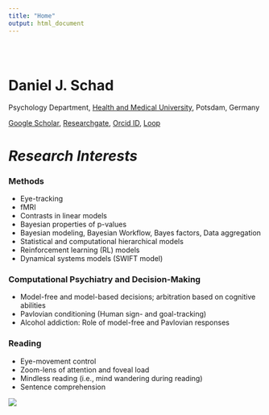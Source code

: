 ```yaml
---
title: "Home"
output: html_document
---
```


<style type="text/css">
.title {
  display: none;
}

#getting-started img {
  margin-right: 10px;
}

</style>

<div class="row" style="padding-top: 30px;">
<div class="col-sm-6">

# **Daniel J. Schad**

Psychology Department, [Health and Medical University](https://www.health-and-medical-university.de), Potsdam, Germany

[Google Scholar](https://scholar.google.com/citations?user=SmoMdbwAAAAJ&hl=de), 
[Researchgate](https://www.researchgate.net/profile/Daniel_Schad), 
[Orcid ID](https://orcid.org/0000-0003-2586-6823), 
[Loop](https://loop.frontiersin.org/people/103261/overview)


# *Research Interests*

### Methods

- Eye-tracking
- fMRI
- Contrasts in linear models
- Bayesian properties of p-values
- Bayesian modeling, Bayesian Workflow, Bayes factors, Data aggregation
- Statistical and computational hierarchical models
- Reinforcement learning (RL) models
- Dynamical systems models (SWIFT model)

### Computational Psychiatry and Decision-Making

- Model-free and model-based decisions; arbitration based on cognitive abilities
- Pavlovian conditioning (Human sign- and goal-tracking)
- Alcohol addiction: Role of model-free and Pavlovian responses

### Reading

- Eye-movement control
- Zoom-lens of attention and foveal load
- Mindless reading (i.e., mind wandering during reading)
- Sentence comprehension



</div>
<div class="col-sm-6">

![](images/Foto_Daniel.jpg)
